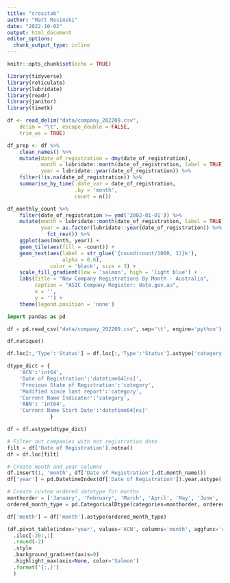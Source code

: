 ```yaml
---
title: "crosstab"
author: "Matt Rosinski"
date: "2022-10-02"
output: html_document
editor_options: 
  chunk_output_type: inline
---
```


```r
knitr::opts_chunk$set(echo = TRUE)
```

```r
library(tidyverse)
library(reticulate)
library(lubridate)
library(readr)
library(janitor)
library(timetk)

df <- read_delim("data/company_202209.csv", 
    delim = "\t", escape_double = FALSE, 
    trim_ws = TRUE)

df_prep <- df %>% 
    clean_names() %>% 
    mutate(date_of_registration = dmy(date_of_registration),
           month = lubridate::month(date_of_registration, label = TRUE),
           year = lubridate::year(date_of_registration)) %>%
    filter(!is.na(date_of_registration)) %>% 
    summarise_by_time(.date_var = date_of_registration, 
                      .by = 'month', 
                      count = n())

df_monthly_count %>% 
    filter(date_of_registration >= ymd('2002-01-01')) %>% 
    mutate(month = lubridate::month(date_of_registration, label = TRUE),
           year = as.factor(lubridate::year(date_of_registration)) %>% 
             fct_rev()) %>%
    ggplot(aes(month, year)) +
    geom_tile(aes(fill = -count)) +
    geom_text(aes(label = str_glue('{round(count/1000, 1)}k'), 
                  alpha = 0.6), 
              color = 'black', size = 3) +
    scale_fill_gradient(low = 'salmon', high = 'light blue') +
    labs(title = "New Company Registrations By Month - Australia",
         caption = "ASIC Company Register: data.gov.au",
         x = '',
         y = '') +
    theme(legend.position = 'none')

```

```python
import pandas as pd

df = pd.read_csv("data/company_202209.csv", sep='\t', engine='python')

df.nunique()

df.loc[:,'Type':'Status'] = df.loc[:,'Type':'Status'].astype('category')

dtype_dict = {
    'ACN':'int64',
    'Date of Registration':'datetime64[ns]',
    'Previous State of Registration':'category',
    'Modified since last report':'category',
    'Current Name Indicator':'category',
    'ABN': 'int64',
    'Current Name Start Date':'datetime64[ns]'
              }

df = df.astype(dtype_dict)

# Filter out companies with not registration date
filt = df['Date of Registration'].notna()
df = df.loc[filt]

# Create month and year columns
df.insert(1, 'month', df['Date of Registration'].dt.month_name())
df['year'] = pd.DatetimeIndex(df['Date of Registration']).year.astype('Int16')

# Create custom ordered datatype for months
monthorder = ['January', 'February', 'March', 'April', 'May', 'June', 'July', 'August', 'September', 'October', 'November', 'December']
ordered_month_type = pd.CategoricalDtype(categories=monthorder, ordered=True)

df['month'] = df['month'].astype(ordered_month_type)
```


```python

(df.pivot_table(index='year', values='ACN', columns='month', aggfunc='count')
  .iloc[-20:,:]
  .round(-2)
  .style
  .background_gradient(axis=0)
  .highlight_max(axis=None, color='Salmon')
  .format('{:,}')
  )

```

